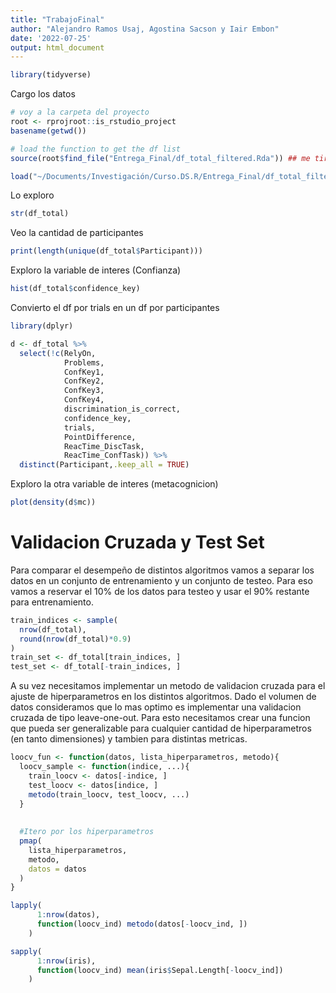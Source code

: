 ```yaml
---
title: "TrabajoFinal"
author: "Alejandro Ramos Usaj, Agostina Sacson y Iair Embon"
date: '2022-07-25'
output: html_document
---
```


```r
library(tidyverse)
```



Cargo los datos
```r
# voy a la carpeta del proyecto
root <- rprojroot::is_rstudio_project
basename(getwd())

# load the function to get the df list
source(root$find_file("Entrega_Final/df_total_filtered.Rda")) ## me tira un error aca, no se poque lo voy a esta resolviendo

load("~/Documents/Investigación/Curso.DS.R/Entrega_Final/df_total_filtered.Rda")
```

Lo exploro
```r
str(df_total)
```

Veo la cantidad de participantes
```r
print(length(unique(df_total$Participant)))
```


Exploro la variable de interes (Confianza)
```r
hist(df_total$confidence_key)
```

Convierto el df por trials en un df por participantes
```r
library(dplyr)

d <- df_total %>%
  select(!c(RelyOn,
            Problems,
            ConfKey1,
            ConfKey2,
            ConfKey3,
            ConfKey4,
            discrimination_is_correct,
            confidence_key,
            trials,
            PointDifference,
            ReacTime_DiscTask,
            ReacTime_ConfTask)) %>%
  distinct(Participant,.keep_all = TRUE)
```

Exploro la otra variable de interes (metacognicion)
```r
plot(density(d$mc))
```


# Validacion Cruzada y Test Set

Para comparar el desempeño de distintos algoritmos vamos a separar los datos en un conjunto de entrenamiento y un conjunto de testeo. Para eso vamos a reservar el 10% de los datos para testeo y usar el 90% restante para entrenamiento. 

```r
train_indices <- sample(
  nrow(df_total),
  round(nrow(df_total)*0.9)
)
train_set <- df_total[train_indices, ]
test_set <- df_total[-train_indices, ]
```

A su vez necesitamos implementar un metodo de validacion cruzada para el ajuste de hiperparametros en los distintos algoritmos. Dado el volumen de datos consideramos que lo mas optimo es implementar una validacion cruzada de tipo leave-one-out. Para esto necesitamos crear una funcion que pueda ser generalizable para cualquier cantidad de hiperparametros (en tanto dimensiones) y tambien para distintas metricas.

```r
loocv_fun <- function(datos, lista_hiperparametros, metodo){
  loocv_sample <- function(indice, ...){
    train_loocv <- datos[-indice, ]
    test_loocv <- datos[indice, ]
    metodo(train_loocv, test_loocv, ...)
  }
  
  
  #Itero por los hiperparametros
  pmap(
    lista_hiperparametros,
    metodo,
    datos = datos
  )
}

lapply(
      1:nrow(datos),
      function(loocv_ind) metodo(datos[-loocv_ind, ])
    )
```



```r
sapply(
      1:nrow(iris),
      function(loocv_ind) mean(iris$Sepal.Length[-loocv_ind])
    )
```

